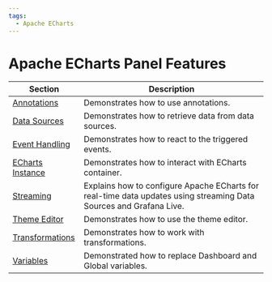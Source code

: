 ```yaml
---
tags:
  - Apache ECharts
---
```


# Apache ECharts Panel Features

| Section                               | Description                                                                                                        |
| ------------------------------------- | ------------------------------------------------------------------------------------------------------------------ |
| [Annotations](../annotations)         | Demonstrates how to use annotations.                                                                               |
| [Data Sources](../datasources)        | Demonstrates how to retrieve data from data sources.                                                               |
| [Event Handling](../events)           | Demonstrates how to react to the triggered events.                                                                 |
| [ECharts Instance](../instance)       | Demonstrates how to interact with ECharts container.                                                               |
| [Streaming](../streaming)             | Explains how to configure Apache ECharts for real-time data updates using streaming Data Sources and Grafana Live. |
| [Theme Editor](../theme)              | Demonstrates how to use the theme editor.                                                                          |
| [Transformations](../transformations) | Demonstrates how to work with transformations.                                                                     |
| [Variables](../variables)             | Demonstrated how to replace Dashboard and Global variables.                                                        |
